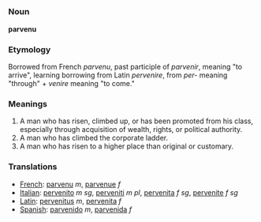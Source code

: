 =={{en}}==
===Noun===
'''parvenu'''

===Etymology===
Borrowed from French ''parvenu'', past participle of ''parvenir'', meaning "to arrive", learning borrowing from Latin ''pervenire'', from ''per-'' meaning "through" + ''venire'' meaning "to come."

===Meanings===
#A man who has risen, climbed up, or has been promoted from his class, especially through acquisition of wealth, rights, or political authority.
#A man who has climbed the corporate ladder.
#A man who has risen to a higher place than original or customary.

===Translations===
*[[French]]: [[parvenu]] ''m'', [[parvenue]] ''f''
*[[Italian]]: [[pervenito]] ''m sg'', [[perveniti]] ''m pl'', [[pervenita]] ''f sg'', [[pervenite]] ''f sg''
*[[Latin]]: [[pervenitus]] ''m'', [[pervenita]] ''f''
*[[Spanish]]: [[parvenido]] ''m'', [[parvenida]] ''f''